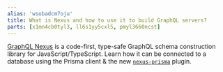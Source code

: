 ```yaml
---
alias: 'wsobadcm7oju'
title: What is Nexus and how to use it to build GraphQL servers?
parts: [x1mn4cb0tyl3, ll6s1yy5cxl5, pmyl3660ncst]
---
```


[GraphQL Nexus](https://nexus.js.org/) is a code-first, type-safe GraphQL schema construction library for JavaScript/TypeScript.
Learn how it can be connected to a database using the Prisma client & the new [`nexus-prisma`](https://github.com/prisma/nexus-prisma) plugin.
